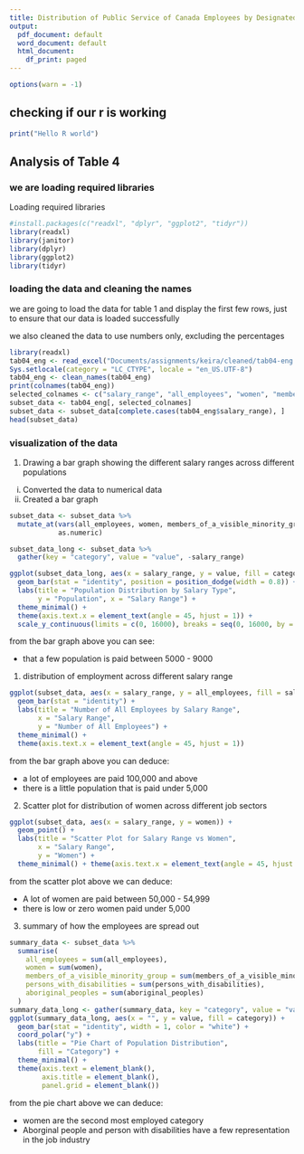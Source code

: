 ```yaml
---
title: Distribution of Public Service of Canada Employees by Designated Group and Salary Range
output:
  pdf_document: default
  word_document: default
  html_document:
    df_print: paged
---
```


```r
options(warn = -1)
```

## checking if our r is working
```r
print("Hello R world")
```

## Analysis of Table 4

### we are loading required libraries
Loading required libraries 
```r
#install.packages(c("readxl", "dplyr", "ggplot2", "tidyr"))
library(readxl)
library(janitor)
library(dplyr)
library(ggplot2)
library(tidyr)
```

### loading the data and cleaning the names
we are going to load the data for table 1 and display the first few rows, just to ensure that our data is loaded successfully

we also cleaned the data to use numbers only, excluding the percentages

```r
library(readxl)
tab04_eng <- read_excel("Documents/assignments/keira/cleaned/tab04-eng.xls", skip = 4, n_max = 22)
Sys.setlocale(category = "LC_CTYPE", locale = "en_US.UTF-8")
tab04_eng <- clean_names(tab04_eng)
print(colnames(tab04_eng))
selected_colnames <- c("salary_range", "all_employees", "women", "members_of_a_visible_minority_group","persons_with_disabilities" , "aboriginal_peoples")
subset_data <- tab04_eng[, selected_colnames]
subset_data <- subset_data[complete.cases(tab04_eng$salary_range), ]
head(subset_data)
```


### visualization of the data


1. Drawing a bar graph showing the different salary ranges across different populations
i) Converted the data to numerical data
ii) Created a bar graph

```r
subset_data <- subset_data %>%
  mutate_at(vars(all_employees, women, members_of_a_visible_minority_group, persons_with_disabilities, aboriginal_peoples),
            as.numeric)

subset_data_long <- subset_data %>%
  gather(key = "category", value = "value", -salary_range)

ggplot(subset_data_long, aes(x = salary_range, y = value, fill = category)) +
  geom_bar(stat = "identity", position = position_dodge(width = 0.8)) +
  labs(title = "Population Distribution by Salary Type",
       y = "Population", x = "Salary Range") +
  theme_minimal() +
  theme(axis.text.x = element_text(angle = 45, hjust = 1)) +
  scale_y_continuous(limits = c(0, 16000), breaks = seq(0, 16000, by = 1000))
```

from the bar graph above you can see:

- that a few population is paid between 5000 - 9000




1. distribution of employment across different salary range

```r
ggplot(subset_data, aes(x = salary_range, y = all_employees, fill = salary_range)) +
  geom_bar(stat = "identity") +
  labs(title = "Number of All Employees by Salary Range",
       x = "Salary Range",
       y = "Number of All Employees") +
  theme_minimal() +
  theme(axis.text.x = element_text(angle = 45, hjust = 1))
```

from the bar graph above you can deduce:

- a lot of employees are paid 100,000 and above
- there is a little population that is paid under 5,000

2. Scatter plot for distribution of women across different job sectors

```r
ggplot(subset_data, aes(x = salary_range, y = women)) +
  geom_point() +
  labs(title = "Scatter Plot for Salary Range vs Women",
       x = "Salary Range",
       y = "Women") +
  theme_minimal() + theme(axis.text.x = element_text(angle = 45, hjust = 1))
```


from the scatter plot above we can deduce:

- A lot of women are paid between 50,000 - 54,999
- there is low or zero women paid under 5,000



3. summary of how the employees are spread out

```r
summary_data <- subset_data %>%
  summarise(
    all_employees = sum(all_employees),
    women = sum(women),
    members_of_a_visible_minority_group = sum(members_of_a_visible_minority_group),
    persons_with_disabilities = sum(persons_with_disabilities),
    aboriginal_peoples = sum(aboriginal_peoples)
  )
summary_data_long <- gather(summary_data, key = "category", value = "value")
ggplot(summary_data_long, aes(x = "", y = value, fill = category)) +
  geom_bar(stat = "identity", width = 1, color = "white") +
  coord_polar("y") +
  labs(title = "Pie Chart of Population Distribution",
       fill = "Category") +
  theme_minimal() +
  theme(axis.text = element_blank(),
        axis.title = element_blank(),
        panel.grid = element_blank())
```

from the pie chart above we can deduce:

- women are the second most employed category
- Aborginal people and person with disabilities have a few representation in the job industry

